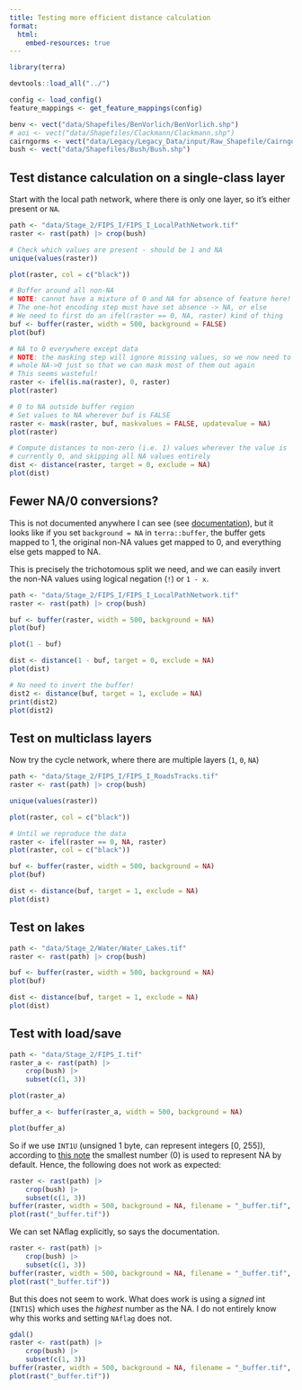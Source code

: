 ```yaml
---
title: Testing more efficient distance calculation
format:
  html:
    embed-resources: true
---
```


```r
library(terra)

devtools::load_all("../")

config <- load_config()
feature_mappings <- get_feature_mappings(config)

benv <- vect("data/Shapefiles/BenVorlich/BenVorlich.shp")
# aoi <- vect("data/Shapefiles/Clackmann/Clackmann.shp")
cairngorms <- vect("data/Legacy/Legacy_Data/input/Raw_Shapefile/CairngormNP/CairngormNP.shp")
bush <- vect("data/Shapefiles/Bush/Bush.shp")
```

## Test distance calculation on a single-class layer

Start with the local path network, where there is only one layer, so it's either present or `NA`.

```r
path <- "data/Stage_2/FIPS_I/FIPS_I_LocalPathNetwork.tif"
raster <- rast(path) |> crop(bush)

# Check which values are present - should be 1 and NA
unique(values(raster))

plot(raster, col = c("black"))

# Buffer around all non-NA
# NOTE: cannot have a mixture of 0 and NA for absence of feature here!
# The one-hot encoding step must have set absence -> NA, or else
# We need to first do an ifel(raster == 0, NA, raster) kind of thing
buf <- buffer(raster, width = 500, background = FALSE)
plot(buf)

# NA to 0 everywhere except data
# NOTE: the masking step will ignore missing values, so we now need to to a
# whole NA->0 just so that we can mask most of them out again
# This seems wasteful!
raster <- ifel(is.na(raster), 0, raster)
plot(raster)

# 0 to NA outside buffer region
# Set values to NA wherever buf is FALSE
raster <- mask(raster, buf, maskvalues = FALSE, updatevalue = NA)
plot(raster)

# Compute distances to non-zero (i.e. 1) values wherever the value is
# currently 0, and skipping all NA values entirely
dist <- distance(raster, target = 0, exclude = NA)
plot(dist)
```

## Fewer NA/0 conversions?

This is not documented anywhere I can see (see [documentation](https://rspatial.github.io/terra/reference/buffer.html)), but it looks like if you set `background = NA` in `terra::buffer`, the buffer gets mapped to 1, the original non-NA values get mapped to 0, and everything else gets mapped to NA.

This is precisely the trichotomous split we need, and we can easily invert the non-NA values using logical negation (`!`) or `1 - x`.

```r
path <- "data/Stage_2/FIPS_I/FIPS_I_LocalPathNetwork.tif"
raster <- rast(path) |> crop(bush)

buf <- buffer(raster, width = 500, background = NA)
plot(buf)

plot(1 - buf)

dist <- distance(1 - buf, target = 0, exclude = NA)
plot(dist)
```

```r
# No need to invert the buffer!
dist2 <- distance(buf, target = 1, exclude = NA)
print(dist2)
plot(dist2)
```

## Test on multiclass layers

Now try the cycle network, where there are multiple layers (`1`, `0`, `NA`)

```r
path <- "data/Stage_2/FIPS_I/FIPS_I_RoadsTracks.tif"
raster <- rast(path) |> crop(bush)

unique(values(raster))

plot(raster, col = c("black"))

# Until we reproduce the data
raster <- ifel(raster == 0, NA, raster)
plot(raster, col = c("black"))

buf <- buffer(raster, width = 500, background = NA)
plot(buf)

dist <- distance(buf, target = 1, exclude = NA)
plot(dist)
```

## Test on lakes

```r
path <- "data/Stage_2/Water/Water_Lakes.tif"
raster <- rast(path) |> crop(bush)

buf <- buffer(raster, width = 500, background = NA)
plot(buf)

dist <- distance(buf, target = 1, exclude = NA)
plot(dist)
```


## Test with load/save

```r
path <- "data/Stage_2/FIPS_I.tif"
raster_a <- rast(path) |>
    crop(bush) |>
    subset(c(1, 3))

plot(raster_a)

buffer_a <- buffer(raster_a, width = 500, background = NA)

plot(buffer_a)
```

So if we use `INT1U` (unsigned 1 byte, can represent integers [0, 255]), according to [this note](https://rspatial.github.io/terra/reference/writeRaster.html#note) the smallest number (0) is used to represent NA by default. Hence, the following does not work as expected:

```r
raster <- rast(path) |>
    crop(bush) |>
    subset(c(1, 3))
buffer(raster, width = 500, background = NA, filename = "_buffer.tif", overwrite = TRUE, datatype = "INT1U")
plot(rast("_buffer.tif"))
```

We can set NAflag explicitly, so says the documentation.

```r
raster <- rast(path) |>
    crop(bush) |>
    subset(c(1, 3))
buffer(raster, width = 500, background = NA, filename = "_buffer.tif", overwrite = TRUE, datatype = "INT1U", NAflag = NA)
plot(rast("_buffer.tif"))
```

But this does not seem to work.
What does work is using a _signed_ int (`INT1S`) which uses the _highest_ number as the NA.
I do not entirely know why this works and setting `NAflag` does not.

```r
gdal()
raster <- rast(path) |>
    crop(bush) |>
    subset(c(1, 3))
buffer(raster, width = 500, background = NA, filename = "_buffer.tif", overwrite = TRUE, datatype = "INT1S")
plot(rast("_buffer.tif"))
```

